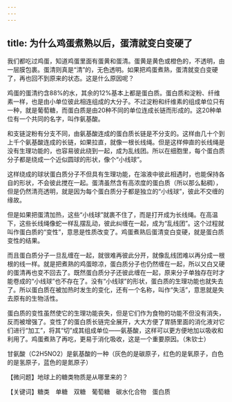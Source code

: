 ```yaml
---
---
---
```

title: 为什么鸡蛋煮熟以后，蛋清就变白变硬了
---




我们都吃过鸡蛋，知道鸡蛋里面有蛋黄和蛋清。蛋黄是黄色或橙色的，不透明，由一层膜包裹。蛋清则真是“清”的，无色透明。如果把鸡蛋煮熟，蛋清就变白变硬了，再也回不到原来的状态。这是什么原因呢？

鸡蛋的蛋清约含88%的水，其余的12%基本上都是蛋白质。蛋白质和淀粉、纤维素一样，也是由小单位彼此相连组成的大分子。不过淀粉和纤维素的组成单位只有一种，就是葡萄糖，而蛋白质是由20种不同的单位连成长链而形成的。这20种单位有一个共同的名字，叫作氨基酸。

和支链淀粉有分支不同，由氨基酸连成的蛋白质长链是不分支的。这样由几十个到上千个氨基酸连成的长链，如果拉直，就像一根长线绳。但是这样伸直的长线绳是没有生理功能的，也容易彼此绕到一起，成为乱线团。所以在细胞里，每个蛋白质分子都是绕成一个近似圆球的形状，像个“小线球”。

这样绕成的球状蛋白质分子不但具有生理功能，在溶液中彼此相遇时，也能保持各自的形状，不会彼此搅在一起。蛋清虽然含有高浓度的蛋白质（所以那么黏稠），但是仍然清亮透明，就是因为每个蛋白质分子都是独立的“小线球”，彼此不交缠的缘故。



但是如果把蛋清加热，这些“小线球”就裹不住了，而是打开成为长线绳。在高温下，这些长线绳像蛇一样乱摆乱动，彼此纠缠在一起，成为“乱线团”。这个过程就叫作蛋白质的“变性”，意思是性质改变了。鸡蛋煮熟后蛋清变白变硬，就是蛋白质变性的结果。

而且蛋白质分子一旦乱缠在一起，就很难再彼此分开，就像乱线团难以再分成一根根的线一样。就是把煮熟的鸡蛋晾凉，蛋白质分子也仍然缠在一起，所以又白又硬的蛋清再也变不回去了。既然蛋白质分子还彼此缠在一起，原来分子单独存在时才能卷成的“小线球”也不存在了。没有“小线球”的形状，蛋白质的生理功能也就失去了。所以蛋白质在被加热时发生的变化，还有一个名称，叫作“失活”，意思就是失去原有的生物活性。

蛋白质的变性虽然使它的生理功能丧失，但是它们作为食物的功能不但没有消失，反而被增强了。变性了的蛋白质长链完全展开，大大方便了胃肠里面的消化液对它们进行“加工”，将其“切”成其组成单位——氨基酸，这样可以更方便地加以吸收和利用了。鸡蛋煮熟了再吃，更易于消化吸收，这是一个重要原因。（朱钦士）

甘氨酸（C2H5NO2）是氨基酸的一种（灰色的是碳原子，红色的是氧原子，白色的是氢原子，蓝色的是氮原子）





【微问题】地球上的糖类物质是从哪里来的？

【关键词】糖类　单糖　双糖　葡萄糖　碳水化合物　蛋白质